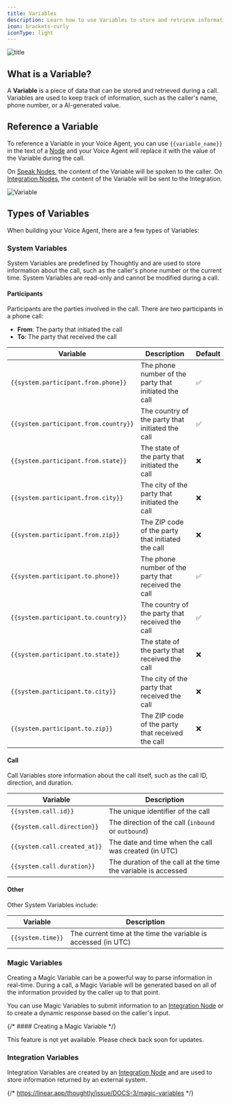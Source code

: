 ```yaml
---
title: Variables
description: Learn how to use Variables to store and retrieve information during a call
icon: brackets-curly
iconType: light
---
```


![title](/images/hero/variables.png)

## What is a Variable?

A **Variable** is a piece of data that can be stored and retrieved during a call. Variables are used to keep track of information, such as the caller's name, phone number, or a AI-generated value.

## Reference a Variable

To reference a Variable in your Voice Agent, you can use `{{variable_name}}` in the text of a [Node](/build/agent-builder/nodes) and your Voice Agent will replace it with the value of the Variable during the call.

On [Speak Nodes](/build/agent-builder/nodes#speak-node), the content of the Variable will be spoken to the caller. On [Integration Nodes](/build/agent-builder/nodes#integration-node), the content of the Variable will be sent to the Integration.

![Variable](/images/ui/variables.png)

## Types of Variables

When building your Voice Agent, there are a few types of Variables:

### System Variables

System Variables are predefined by Thoughtly and are used to store information about the call, such as the caller's phone number or the current time. System Variables are read-only and cannot be modified during a call.

#### Participants

Participants are the parties involved in the call. There are two participants in a phone call:

- **From**: The party that initiated the call
- **To**: The party that received the call

| Variable | Description                           | <Tooltip tip="Some variables are not always available. For example, state and zip would not be accessible if the party is not from the United States.">Default</Tooltip> |
| -------- | ------------------------------------- | ------------ |
| `{{system.participant.from.phone}}` | The phone number of the party that initiated the call | ✅ |
| `{{system.participant.from.country}}` | The country of the party that initiated the call | ✅ |
| `{{system.participant.from.state}}` | The state of the party that initiated the call | ❌ |
| `{{system.participant.from.city}}` | The city of the party that initiated the call | ❌ |
| `{{system.participant.from.zip}}` | The ZIP code of the party that initiated the call | ❌ |
| `{{system.participant.to.phone}}` | The phone number of the party that received the call | ✅ |
| `{{system.participant.to.country}}` | The country of the party that received the call | ✅ |
| `{{system.participant.to.state}}` | The state of the party that received the call | ❌ |
| `{{system.participant.to.city}}` | The city of the party that received the call | ❌ |
| `{{system.participant.to.zip}}` | The ZIP code of the party that received the call | ❌ |


#### Call

Call Variables store information about the call itself, such as the call ID, direction, and duration.


| Variable | Description                           |
| -------- | ------------------------------------- |
| `{{system.call.id}}` | The unique identifier of the call |
| `{{system.call.direction}}` | The direction of the call (`inbound` or `outbound`) |
| `{{system.call.created_at}}` | The date and time when the call was created (in UTC) |
| `{{system.call.duration}}` | The duration of the call at the time the variable is accessed |


#### Other

Other System Variables include:

| Variable | Description                           |
| -------- | ------------------------------------- |
| `{{system.time}}` | The current time at the time the variable is accessed (in UTC) |


### Magic Variables

Creating a Magic Variable can be a powerful way to parse information in real-time. During a call, a Magic Variable will be generated based on all of the information provided by the caller up to that point.

You can use Magic Variables to submit information to an [Integration Node](/build/agent-builder/nodes#integration-node) or to create a dynamic response based on the caller's input.

{/* #### Creating a Magic Variable */}

<Note>This feature is not yet available. Please check back soon for updates.</Note>

### Integration Variables

Integration Variables are created by an [Integration Node](/build/agent-builder/nodes#integration-node) and are used to store information returned by an external system.

{/* https://linear.app/thoughtly/issue/DOCS-3/magic-variables */}


<NextSection
	title="Training & Rules"
	icon="brain-circuit"
	href="/build/agent-builder/training-and-rules"
	description="Learn how to train your Voice Agent and define the rules of the conversation"
/>
